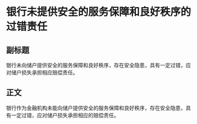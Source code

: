 # 银行未提供安全的服务保障和良好秩序的过错责任
## 副标题
银行未向储户提供安全的服务保障和良好秩序，存在安全隐患，具有一定过错，应对储户损失承担相应赔偿责任。
## 正文
银行作为金融机构未能向储户提供安全的服务保障和良好秩序，存在安全隐患，具有一定过错，应对储户损失承担相应的赔偿责任。